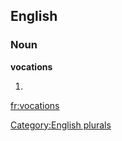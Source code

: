 
==English==

===Noun===
'''vocations'''

# {{plural of|[[vocation]]}}

[[Category:English plurals]]

[[fr:vocations]]